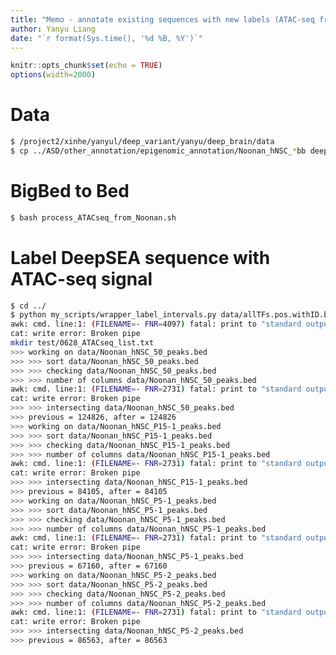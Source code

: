 ```yaml
---
title: "Memo - annotate existing sequences with new labels (ATAC-seq from Noonan's lab)"
author: Yanyu Liang
date: "`r format(Sys.time(), '%d %B, %Y')`"
---
```

  
<style>
pre code, pre, code {
  white-space: pre !important;
  overflow-x: scroll !important;
  word-break: keep-all !important;
  word-wrap: initial !important;
}
</style>
  
```r
knitr::opts_chunk$set(echo = TRUE)
options(width=2000)
```

# Data
```bash
$ /project2/xinhe/yanyul/deep_variant/yanyu/deep_brain/data
$ cp ../ASD/other_annotation/epigenomic_annotation/Noonan_hNSC_*bb deep_variant/yanyu/deep_brain/data/
```

# BigBed to Bed

```bash
$ bash process_ATACseq_from_Noonan.sh
```

# Label DeepSEA sequence with ATAC-seq signal

```bash
$ cd ../
$ python my_scripts/wrapper_label_intervals.py data/allTFs.pos.withID.bed data/0628_ATACseq_list.txt test
awk: cmd. line:1: (FILENAME=- FNR=4097) fatal: print to "standard output" failed (Broken pipe)
cat: write error: Broken pipe
mkdir test/0628_ATACseq_list.txt
>>> working on data/Noonan_hNSC_50_peaks.bed
>>> >>> sort data/Noonan_hNSC_50_peaks.bed
>>> >>> checking data/Noonan_hNSC_50_peaks.bed
>>> >>> number of columns data/Noonan_hNSC_50_peaks.bed
awk: cmd. line:1: (FILENAME=- FNR=2731) fatal: print to "standard output" failed (Broken pipe)
cat: write error: Broken pipe
>>> >>> intersecting data/Noonan_hNSC_50_peaks.bed
>>> previous = 124826, after = 124826
>>> working on data/Noonan_hNSC_P15-1_peaks.bed
>>> >>> sort data/Noonan_hNSC_P15-1_peaks.bed
>>> >>> checking data/Noonan_hNSC_P15-1_peaks.bed
>>> >>> number of columns data/Noonan_hNSC_P15-1_peaks.bed
awk: cmd. line:1: (FILENAME=- FNR=2731) fatal: print to "standard output" failed (Broken pipe)
cat: write error: Broken pipe
>>> >>> intersecting data/Noonan_hNSC_P15-1_peaks.bed
>>> previous = 84105, after = 84105
>>> working on data/Noonan_hNSC_P5-1_peaks.bed
>>> >>> sort data/Noonan_hNSC_P5-1_peaks.bed
>>> >>> checking data/Noonan_hNSC_P5-1_peaks.bed
>>> >>> number of columns data/Noonan_hNSC_P5-1_peaks.bed
awk: cmd. line:1: (FILENAME=- FNR=2731) fatal: print to "standard output" failed (Broken pipe)
cat: write error: Broken pipe
>>> >>> intersecting data/Noonan_hNSC_P5-1_peaks.bed
>>> previous = 67160, after = 67160
>>> working on data/Noonan_hNSC_P5-2_peaks.bed
>>> >>> sort data/Noonan_hNSC_P5-2_peaks.bed
>>> >>> checking data/Noonan_hNSC_P5-2_peaks.bed
>>> >>> number of columns data/Noonan_hNSC_P5-2_peaks.bed
awk: cmd. line:1: (FILENAME=- FNR=2731) fatal: print to "standard output" failed (Broken pipe)
cat: write error: Broken pipe
>>> >>> intersecting data/Noonan_hNSC_P5-2_peaks.bed
>>> previous = 86563, after = 86563
```